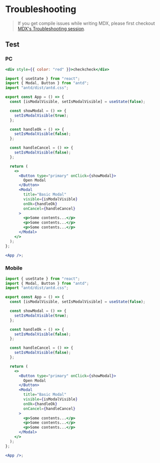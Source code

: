 # Troubleshooting

> If you get compile issues while writing MDX, please first checkout [MDX's Troubleshooting session](https://mdxjs.com/docs/troubleshooting-mdx/).

## Test

### PC

```jsx live
<div style={{ color: "red" }}>checkcheck</div>
```

```jsx live
import { useState } from "react";
import { Modal, Button } from "antd";
import "antd/dist/antd.css";

export const App = () => {
  const [isModalVisible, setIsModalVisible] = useState(false);

  const showModal = () => {
    setIsModalVisible(true);
  };

  const handleOk = () => {
    setIsModalVisible(false);
  };

  const handleCancel = () => {
    setIsModalVisible(false);
  };

  return (
    <>
      <Button type="primary" onClick={showModal}>
        Open Modal
      </Button>
      <Modal
        title="Basic Modal"
        visible={isModalVisible}
        onOk={handleOk}
        onCancel={handleCancel}
      >
        <p>Some contents...</p>
        <p>Some contents...</p>
        <p>Some contents...</p>
      </Modal>
    </>
  );
};

<App />;
```

### Mobile

```jsx live mobile
import { useState } from "react";
import { Modal, Button } from "antd";
import "antd/dist/antd.css";

export const App = () => {
  const [isModalVisible, setIsModalVisible] = useState(false);

  const showModal = () => {
    setIsModalVisible(true);
  };

  const handleOk = () => {
    setIsModalVisible(false);
  };

  const handleCancel = () => {
    setIsModalVisible(false);
  };

  return (
    <>
      <Button type="primary" onClick={showModal}>
        Open Modal
      </Button>
      <Modal
        title="Basic Modal"
        visible={isModalVisible}
        onOk={handleOk}
        onCancel={handleCancel}
      >
        <p>Some contents...</p>
        <p>Some contents...</p>
        <p>Some contents...</p>
      </Modal>
    </>
  );
};

<App />;
```
